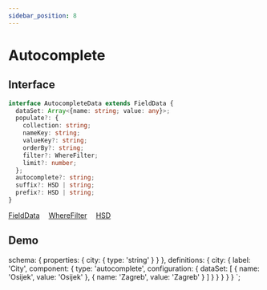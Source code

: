 ```yaml
---
sidebar_position: 8
---
```


# Autocomplete

## Interface

```typescript
interface AutocompleteData extends FieldData {
  dataSet: Array<{name: string; value: any}>;
  populate?: {
    collection: string;
    nameKey: string;
    valueKey?: string;
    orderBy?: string;
    filter?: WhereFilter;
    limit?: number;
  };
  autocomplete?: string;
  suffix?: HSD | string;
  prefix?: HSD | string;
}
```

<a href="/docs/types/field-data">FieldData</a>&emsp;
<a href="/docs/types/where-filter">WhereFilter</a>&emsp;
<a href="/docs/types/hsd">HSD</a>&emsp;
<br />

## Demo


  schema: {
    properties: {
      city: {
        type: 'string'
      }
    }
  },
  definitions: {
    city: {
      label: 'City',
      component: {
        type: 'autocomplete',
        configuration: {
          dataSet: [
            {
              name: 'Osijek',
              value: 'Osijek'
            },
            {
              name: 'Zagreb',
              value: 'Zagreb'
            }
          ]
        }
      }
    }
  }
}
`;

<jms-editor code={code}></jms-editor>
